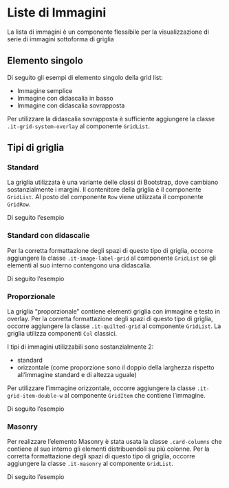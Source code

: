 
<Meta title='Documentazione/Organizzare i contenuti/Liste di Immagini' />

# Liste di Immagini

La lista di immagini è un componente flessibile per la visualizzazione di serie di immagini sottoforma di griglia

## Elemento singolo

Di seguito gli esempi di elemento singolo della grid list:

- Immagine semplice
- Immagine con didascalia in basso
- Immagine con didascalia sovrapposta

Per utilizzare la didascalia sovrapposta è sufficiente aggiungere la classe `.it-grid-system-overlay` al componente `GridList`.

<Canvas>
  <Story id='componenti-imagelist--elemento-singolo' />
</Canvas>

## Tipi di griglia

### Standard

La griglia utilizzata è una variante delle classi di Bootstrap, dove cambiano sostanzialmente i margini.
Il contenitore della griglia è il componente `GridList`.
Al posto del componente `Row` viene utilizzata il componente `GridRow`.

Di seguito l’esempio

<Canvas>
  <Story id='componenti-imagelist--griglia-standard' />
</Canvas>

### Standard con didascalie

Per la corretta formattazione degli spazi di questo tipo di griglia, occorre aggiungere la classe `.it-image-label-grid` al componente `GridList` se gli elementi al suo interno contengono una didascalia.

Di seguito l’esempio

<Canvas>
  <Story id='componenti-imagelist--standard-didascalie' />
</Canvas>

### Proporzionale

La griglia “proporzionale” contiene elementi griglia con immagine e testo in overlay.
Per la corretta formattazione degli spazi di questo tipo di griglia, occorre aggiungere la classe `.it-quilted-grid` al componente `GridList`. La griglia utilizza componenti `Col` classici.

I tipi di immagini utilizzabili sono sostanzialmente 2:

- standard
- orizzontale (come proporzione sono il doppio della larghezza rispetto all’immagine standard e di altezza uguale)

Per utilizzare l’immagine orizzontale, occorre aggiungere la classe `.it-grid-item-double-w` al componente `GridItem` che contiene l’immagine.

Di seguito l’esempio

<Canvas>
  <Story id='componenti-imagelist--proporzionale' />
</Canvas>

### Masonry

Per realizzare l’elemento Masonry è stata usata la classe `.card-columns` che contiene al suo interno gli elementi distribuendoli su più colonne. Per la corretta formattazione degli spazi di questo tipo di griglia, occorre aggiungere la classe `.it-masonry` al componente `GridList`.

Di seguito l’esempio

<Canvas>
  <Story id='componenti-imagelist--masonry' />
</Canvas>
